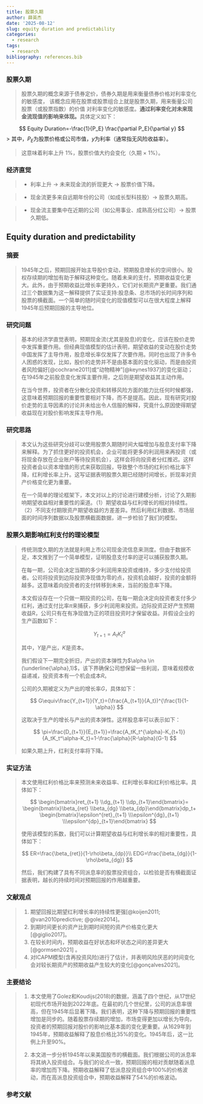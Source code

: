 ```yaml
---
title: 股票久期
author: 薛英杰
date: '2025-08-12'
slug: equity duration and predictability
categories:
  - research
tags:
  - research
bibliography: references.bib
---
```


### 股票久期

> 股票久期的概念来源于债券定价，债券久期是用来衡量债券价格对利率变化的敏感度， 该概念应用在股票或股票组合上就是股票久期，用来衡量公司股票（或股票指数）的价值 对利率变化的敏感度。**通过利率变化对未来现金流现值的影响来体现。**具体定义如下：

$$
Equity Duration=-\frac{1}{P_E} \frac{\partial P_E}{\partial y}
$$ \> 其中，$P_E$为股票价格或公司市值，$y$为利率（通常指无风险收益率）。

> 这意味着利率上升 1%，股票价值大约会变化（久期 × 1%）。

### 经济直觉

> -   利率上升 → 未来现金流的折现更大 → 股票价值下降。

> -   现金流更多来自远期年份的公司（如成长型科技股）→ 股票久期高。

> -   现金流主要集中在近期的公司（如公用事业、成熟高分红公司）→ 股票久期低。

## Equity duration and predictability

### 摘要

> 1945年之后，预期回报开始主导股价变动，预期股息增长的空间很小。股权存续期的增加有助于解释这种变化。随着未来的支付，预期收益变化更大。此外，由于预期收益比增长率更持久，它们对长期资产更重要。我们通过三个数据集为这一解释提供了实证支持:股息条、总市场的长时间序列和股票的横截面。一个简单的随时间变化的现值模型可以在很大程度上解释1945年后预期回报的主导地位。

### 研究问题

> 基本的经济学直觉表明，预期现金流(尤其是股息)的变化，应该在股价走势中发挥重要作用。但经典现值模型的估计表明，期望收益的变动在股价走势中国发挥了主导作用，股息增长率仅发挥了次要作用。同时也出现了许多令人困惑的发现，比如，股价的走势并不是由基本面的变化驱动，而是由投资者风险偏好[@cochrane2011]或“动物精神”[@keynes1937]的变化驱动；在1945年之前股息变化发挥主要作用，之后则是期望收益其主动作用。
>
> 在当今世界，投资者在分散化投资和转移风险方面的能力比任何时候都强，这意味着预期回报的重要性要相对下降，而不是提高。因此，现有研究对股价走势的主导因素的讨论并未给出令人信服的解释，究竟什么原因使得期望收益现在对股价影响发挥主导作用。

### 研究思路

> 本文认为这些研究分歧可以使用股票久期随时间大幅增加与股息支付率下降来解释。为了抓住更好的投资机会，企业可能将更多的利润用来再投资（或将现金存放在企业账户等待投资机会），这样会将向投资者分红推迟。这样投资者会以资本增值的形式来获取回报，导致整个市场的红利价格比率下降，红利增长率上升。这写证据表明股票久期已经随时间增长，折现率对资产价格变化更为重要。
>
> 在一个简单的理论框架下，本文对以上的讨论进行建模分析，讨论了久期影响期望收益相对重要性的渠道。（1）期望收益与红利增长的相对持续性。（2）不同支付期限资产期望收益的方差差异。然后利用红利数据、市场层面的时间序列数据以及股票横截面数据，进一步检验了我们的模型。

### 股票久期影响红利支付的理论模型

> 传统测度久期的方法就是利用上市公司现金流信息来测度。但由于数据不足，本文推到了一个简单模型，证明股息支付率的逆可以捕获股票久期。
>
> 在每一期，公司会决定当期的多少利润用来投资或维持，多少支付给投资者。公司将投资到边际投资净现值为零的点，投资机会越好，投资的金额将越多。这意味着向投资者的支付转移到未来，当前的股息率下降。
>
> 本文假设存在一个只做一期投资的公司，在每一期会决定向投资者支付多少红利，通过支付比率$\pi$来捕获，多少利润用来投资。边际投资正好产生预期收益R，公司只有在有净现值为正的项目投资时才保留收益。并假设企业的生产函数如下：
>
> $$
> Y_{t+1}=A_tK_t^a
> $$
>
> 其中，$Y$是产出，$K$是资本。
>
> 我们假设下一期完全折旧，产出的资本弹性为$\alpha \in (\underline{\alpha},1)$，该下界确保公司想保留一些利润，意味着规模收益递减，投资资本有一个机会成本$R$。
>
> 公司的久期被定义为产出的增长率$G$，具体如下：
>
> $$
> G\equiv\frac{Y_{t+1}}{Y_t}=(\frac{A_{t+1}}{A_t})^{\frac{1}{1-\alpha}}
> $$
>
> 这取决于生产的增长与产出的资本弹性。这样股息率可以表示如下：
>
> $$
> \pi=\frac{D_{t+1}}{E_{t+1}}=\frac{A_tK_t^{\alpha}-K_{t+1}}{A_tK_t^\alpha-K_t}=1-\frac{\alpha}{R-\alpha}(G-1)
> $$
>
> 如果久期上升，红利支付率将下降。

### 实证方法

> 本文使用红利价格比率来预测未来收益率、红利增长率和红利价格比率。具体如下：
>
> $$
> \begin{bmatrix}ret_{t+1} \\dg_{t+1} \\dp_{t+1}\end{bmatrix}=
> \begin{bmatrix}\beta_{ret} \\beta_{dg} \\beta_{dp}\end{bmatrix}dp_t+
> \begin{bmatrix}\epsilon^{ret}_{t+1} \\\epsilon^{dg}_{t+1} \\\epsilon^{dp}_{t+1}\end{bmatrix}
> $$
>
> 使用该模型的系数，我们可以计算期望收益与红利增长率的相对重要性，具体如下：
>
> $$
> ER=\frac{\beta_{ret}}{1-\rho\beta_{dp}}\\
> EDG=\frac{\beta_{dg}}{1-\rho\beta_{dg}}
> $$
>
> 然后，我们构建了具有不同派息率的股票投资组合，以检验是否有横截面证据表明，越长的持续时间对预期回报的作用越重要。

### 文献观点

> 1.  期望回报比期望红利增长率的持续性更强[@koijen2011; @van2010predictive; @golez2014]。
> 2.  到期时间更长的资产比到期时间短的资产价格变化更大[@giglio2017]。
> 3.  在较长时间内，预期收益在好状态和坏状态之间的差异更大[@gormsen2021] 。
> 4.  对ICAPM模型(含再投资风险)进行了估计，并表明风险厌恶的时间变化会对较长期资产的预期收益产生较大的变化[@gonçalves2021]。

### 主要结论

> 1.  本文使用了Golez和Koudijs(2018)的数据，涵盖了四个世纪，从17世纪初现代市场开始到2022年底。在最初的几个世纪里，公司的派息率很高，但在1945年后显著下降。我们表明，这种下降与预期回报的重要性增加是同步的。随着股票存续期的增加，市场变得更加以增长为导向，投资者的预期回报对股价的影响比基本面的变化更重要。从1629年到1945年，预期收益解释了股息价格比35%的变化。1945年后，这一比例上升至90%。
>
> 2.  本文进一步分析1945年以来美国股市的横截面。我们根据公司的派息率将其纳入投资组合。与我们的论点一致，预期回报的相对贡献随着派息率的增加而下降。预期收益解释了低派息投资组合中100%的价格波动，而在高派息投资组合中，预期收益解释了54%的价格波动。

### 参考文献
